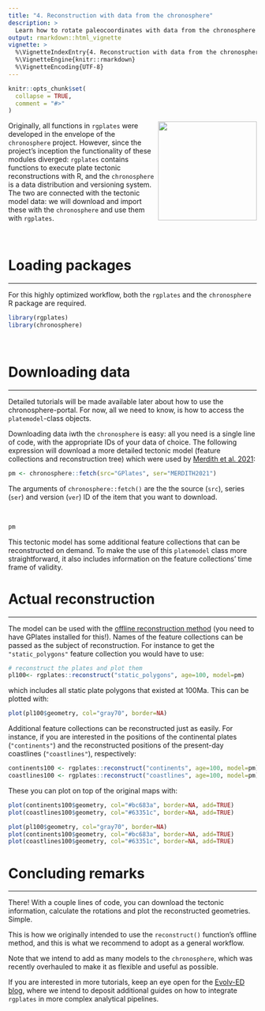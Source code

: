 ```yaml
---
title: "4. Reconstruction with data from the chronosphere"
description: >
  Learn how to rotate paleocoordinates with data from the chronosphere
output: rmarkdown::html_vignette
vignette: >
  %\VignetteIndexEntry{4. Reconstruction with data from the chronosphere}
  %\VignetteEngine{knitr::rmarkdown}
  %\VignetteEncoding{UTF-8}
---
```


```r
knitr::opts_chunk$set(
  collapse = TRUE,
  comment = "#>"
)
```


<a href="https://chronosphere.info"><img src="https://chronosphere.info/images/chronosphere/chronosphere_500.png" width=200 align="right"></a>

Originally, all functions in `rgplates` were developed in the envelope of the `chronosphere` project. However, since the project's inception the functionality of these modules diverged: `rgplates` contains functions to execute plate tectonic reconstructions with R, and the `chronosphere` is a data distribution and versioning system. The two are connected with the tectonic model data: we will download and import these with the `chronosphere` and use them with `rgplates`. 


<br>


# Loading packages

* * *

For this highly optimized workflow, both the `rgplates` and the `chronosphere` R package are required.

```r
library(rgplates)
library(chronosphere)
```

<br>

# Downloading data 

* * * 

Detailed tutorials will be made available later about how to use the chronosphere-portal. For now, all we need to know, is how to access the `platemodel`-class objects.

Downloading data iwth the `chronosphere` is easy: all you need is a single line of code, with the appropriate IDs of your data of choice. The following expression will download a more detailed tectonic model (feature collections and reconstruction tree) which were used by [Merdith et al. 2021](https://www.sciencedirect.com/science/article/abs/pii/S0012825220305237):

```r
pm <- chronosphere::fetch(src="GPlates", ser="MERDITH2021")
```

The arguments of `chronosphere::fetch()` are the the source (`src`), series (`ser`) and version (`ver`) ID of the item that you want to download.

<br>

```r
pm
```

This tectonic model has some additional feature collections that can be reconstructed on demand. To make the use of this `platemodel` class more straightforward, it also includes information on the feature collections' time frame of validity.


# Actual reconstruction

* * *

The model can be used with the [offline reconstruction method](articles/3_offline_reconstruction.html) (you need to have GPlates installed for this!). Names of the feature collections can be passed as the subject of reconstruction. For instance to get the `"static_polygons"` feature collection you would have to use:


```r
# reconstruct the plates and plot them
pl100<- rgplates::reconstruct("static_polygons", age=100, model=pm)
```

which includes all static plate polygons that existed at 100Ma. This can be plotted with:

```r
plot(pl100$geometry, col="gray70", border=NA)
```

Additional feature collections can be reconstructed just as easily. For instance, if you are interested in the positions of the continental plates (`"continents"`) and the reconstructed positions of the present-day coastlines (`"coastlines"`), respectively:


```r
continents100 <- rgplates::reconstruct("continents", age=100, model=pm)
coastlines100 <- rgplates::reconstruct("coastlines", age=100, model=pm)
```


These you can plot on top of the original maps with:

```r
plot(continents100$geometry, col="#bc683a", border=NA, add=TRUE)
plot(coastlines100$geometry, col="#63351c", border=NA, add=TRUE)
```

```r
plot(pl100$geometry, col="gray70", border=NA)
plot(continents100$geometry, col="#bc683a", border=NA, add=TRUE)
plot(coastlines100$geometry, col="#63351c", border=NA, add=TRUE)
```


# Concluding remarks

* * *

There! With a couple lines of code, you can download the tectonic information, calculate the rotations and plot the reconstructed geometries. Simple.

This is how we originally intended to use the `reconstruct()` function's offline method, and this is what we recommend to adopt as a general workflow. 

Note that we intend to add as many models to the `chronosphere`, which was recently overhauled to make it as flexible and useful as possible. 


<div class="alert alert-primary" role="info">
If you are interested in more tutorials, keep an eye open for the [Evolv-ED blog](https://www.evolv-ed.net/), where we intend to deposit additional guides on how to integrate `rgplates` in more complex analytical pipelines.
</div>




